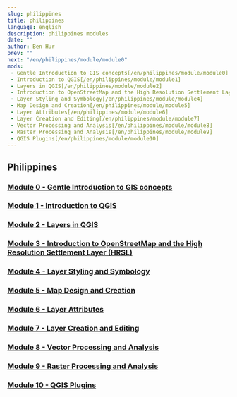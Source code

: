 ```yaml
---
slug: philippines
title: philippines
language: english
description: philippines modules
date: ""
author: Ben Hur
prev: ""
next: "/en/philippines/module/module0"
mods:
 - Gentle Introduction to GIS concepts[/en/philippines/module/module0]
 - Introduction to QGIS[/en/philippines/module/module1]
 - Layers in QGIS[/en/philippines/module/module2]
 - Introduction to OpenStreetMap and the High Resolution Settlement Layer[/en/philippines/module/module3]
 - Layer Styling and Symbology[/en/philippines/module/module4]
 - Map Design and Creation[/en/philippines/module/module5]
 - Layer Attributes[/en/philippines/module/module6]
 - Layer Creation and Editing[/en/philippines/module/module7]
 - Vector Processing and Analysis[/en/philippines/module/module8]
 - Raster Processing and Analysis[/en/philippines/module/module9]
 - QGIS Plugins[/en/philippines/module/module10]
---
```



## Philippines

### [Module 0 - Gentle Introduction to GIS concepts](/open-geodata-curriculum/en/philippines/module/module0)
### [Module 1 - Introduction to QGIS](/open-geodata-curriculum/en/philippines/module/module1)
### [Module 2 - Layers in QGIS](/open-geodata-curriculum/en/philippines/module/module2)
### [Module 3 - Introduction to OpenStreetMap and the High Resolution Settlement Layer (HRSL)](/open-geodata-curriculum/en/philippines/module/module3)
### [Module 4 - Layer Styling and Symbology](/open-geodata-curriculum/en/philippines/module/module4)
### [Module 5 - Map Design and Creation](/open-geodata-curriculum/en/philippines/module/module5)
### [Module 6 - Layer Attributes](/open-geodata-curriculum/en/philippines/module/module)
### [Module 7 - Layer Creation and Editing](/open-geodata-curriculum/en/philippines/module/module7)
### [Module 8 - Vector Processing and Analysis](/open-geodata-curriculum/en/philippines/module/module8)
### [Module 9 - Raster Processing and Analysis](/open-geodata-curriculum/en/philippines/module/module9)
### [Module 10 - QGIS Plugins](/open-geodata-curriculum/en/philippines/module/module10)
